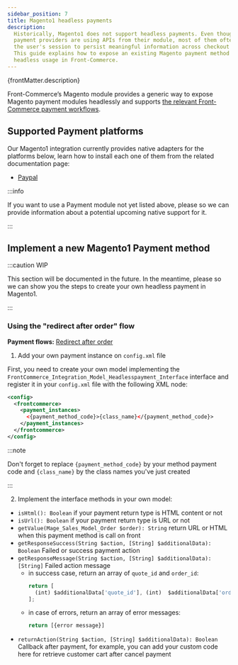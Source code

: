 ```yaml
---
sidebar_position: 7
title: Magento1 headless payments
description:
  Historically, Magento1 does not support headless payments. Even though some
  payment providers are using APIs from their module, most of them often rely on
  the user's session to persist meaningful information across checkout steps.
  This guide explains how to expose an existing Magento payment method for
  headless usage in Front-Commerce.
---
```


<p>{frontMatter.description}</p>


Front-Commerce’s Magento module provides a generic way to expose Magento payment
modules headlessly and supports
[the relevant Front-Commerce payment workflows](/docs/advanced/payments/payment-workflows).

## Supported Payment platforms

Our Magento1 integration currently provides native adapters for the platforms
below, learn how to install each one of them from the related documentation
page:

- [Paypal](/docs/advanced/payments/paypal#magento1-module)

:::info

If you want to use a Payment module not yet listed above, please <ContactLink />
so we can provide information about a potential upcoming native support for it.

:::

## Implement a new Magento1 Payment method

:::caution WIP

<span>
  This section will be documented in the future. In the meantime, please
  <ContactLink /> so we can show you the steps to create your own headless payment
  in Magento1.
</span>

:::

### Using the "redirect after order" flow

**Payment flows:**
[Redirect after order](/docs/advanced/payments/payment-workflows#redirect-after-order)

1. Add your own payment instance on `config.xml` file

First, you need to create your own model implementing the
`FrontCommerce_Integration_Model_Headlesspayment_Interface` interface and
register it in your `config.xml` file with the following XML node:

```xml
<config>
  <frontcommerce>
    <payment_instances>
      <{payment_method_code}>{class_name}</{payment_method_code}>
    </payment_instances>
  </frontcommerce>
</config>
```

:::note

Don't forget to replace `{payment_method_code}` by your method payment code and
`{class_name}` by the class names you've just created

:::

2. Implement the interface methods in your own model:

- `isHtml(): Boolean` if your payment return type is HTML content or not
- `isUrl(): Boolean` if your payment return type is URL or not
- `getValue(Mage_Sales_Model_Order $order): String` return URL or HTML when this
  payment method is call on front
- `getResponseSuccess(String $action, [String] $additionalData): Boolean` Failed
  or success payment action
- `getResponseMessage(String $action, [String] $additionalData): [String]`
  Failed action message
  - in success case, return an array of `quote_id` and `order_id`:
    ```js
    return [
      (int) $additionalData['quote_id'], (int)  $additionalData['order_id']
    ];
    ```
  - in case of errors, return an array of error messages:
    ```js
    return [{error message}]
    ```
- `returnAction(String $action, [String] $additionalData): Boolean` Callback
  after payment, for example, you can add your custom code here for retrieve
  customer cart after cancel payment
